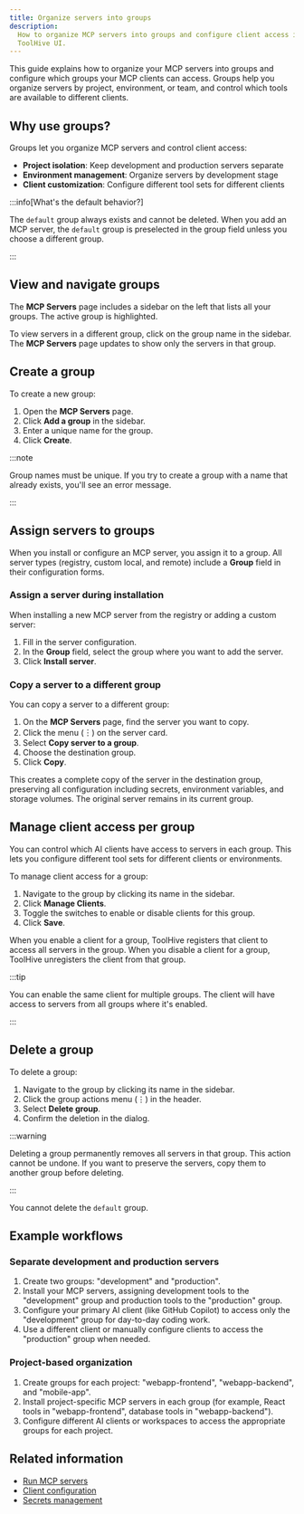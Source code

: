 ```yaml
---
title: Organize servers into groups
description:
  How to organize MCP servers into groups and configure client access in the
  ToolHive UI.
---
```


This guide explains how to organize your MCP servers into groups and configure
which groups your MCP clients can access. Groups help you organize servers by
project, environment, or team, and control which tools are available to
different clients.

## Why use groups?

Groups let you organize MCP servers and control client access:

- **Project isolation**: Keep development and production servers separate
- **Environment management**: Organize servers by development stage
- **Client customization**: Configure different tool sets for different clients

:::info[What's the default behavior?]

The `default` group always exists and cannot be deleted. When you add an MCP
server, the `default` group is preselected in the group field unless you choose
a different group.

:::

## View and navigate groups

The **MCP Servers** page includes a sidebar on the left that lists all your
groups. The active group is highlighted.

To view servers in a different group, click on the group name in the sidebar.
The **MCP Servers** page updates to show only the servers in that group.

## Create a group

To create a new group:

1. Open the **MCP Servers** page.
2. Click **Add a group** in the sidebar.
3. Enter a unique name for the group.
4. Click **Create**.

:::note

Group names must be unique. If you try to create a group with a name that
already exists, you'll see an error message.

:::

## Assign servers to groups

When you install or configure an MCP server, you assign it to a group. All
server types (registry, custom local, and remote) include a **Group** field in
their configuration forms.

### Assign a server during installation

When installing a new MCP server from the registry or adding a custom server:

1. Fill in the server configuration.
2. In the **Group** field, select the group where you want to add the server.
3. Click **Install server**.

### Copy a server to a different group

You can copy a server to a different group:

1. On the **MCP Servers** page, find the server you want to copy.
2. Click the menu (︙) on the server card.
3. Select **Copy server to a group**.
4. Choose the destination group.
5. Click **Copy**.

This creates a complete copy of the server in the destination group, preserving
all configuration including secrets, environment variables, and storage volumes.
The original server remains in its current group.

## Manage client access per group

You can control which AI clients have access to servers in each group. This lets
you configure different tool sets for different clients or environments.

To manage client access for a group:

1. Navigate to the group by clicking its name in the sidebar.
2. Click **Manage Clients**.
3. Toggle the switches to enable or disable clients for this group.
4. Click **Save**.

When you enable a client for a group, ToolHive registers that client to access
all servers in the group. When you disable a client for a group, ToolHive
unregisters the client from that group.

:::tip

You can enable the same client for multiple groups. The client will have access
to servers from all groups where it's enabled.

:::

## Delete a group

To delete a group:

1. Navigate to the group by clicking its name in the sidebar.
2. Click the group actions menu (⋮) in the header.
3. Select **Delete group**.
4. Confirm the deletion in the dialog.

:::warning

Deleting a group permanently removes all servers in that group. This action
cannot be undone. If you want to preserve the servers, copy them to another
group before deleting.

:::

You cannot delete the `default` group.

## Example workflows

### Separate development and production servers

1. Create two groups: "development" and "production".
2. Install your MCP servers, assigning development tools to the "development"
   group and production tools to the "production" group.
3. Configure your primary AI client (like GitHub Copilot) to access only the
   "development" group for day-to-day coding work.
4. Use a different client or manually configure clients to access the
   "production" group when needed.

### Project-based organization

1. Create groups for each project: "webapp-frontend", "webapp-backend", and
   "mobile-app".
2. Install project-specific MCP servers in each group (for example, React tools
   in "webapp-frontend", database tools in "webapp-backend").
3. Configure different AI clients or workspaces to access the appropriate groups
   for each project.

## Related information

- [Run MCP servers](./run-mcp-servers.mdx)
- [Client configuration](./client-configuration.mdx)
- [Secrets management](./secrets-management.mdx)
